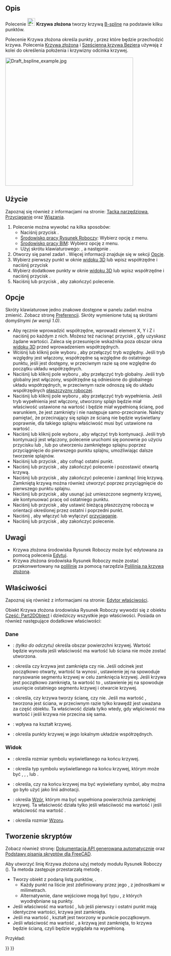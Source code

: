<languages/>

{{Docnav/pl
|[[Draft_Polygon/pl|Wielokąt foremny]]
|[[Draft_CubicBezCurve/pl|Sześcienna krzywa Béziera]]
|[[Draft_Workbench/pl|środowisko pracy Rysunek Roboczy]]
|IconL=Draft_Polygon.svg
|IconR=Draft_CubicBezCurve.svg
|IconC=Workbench_Draft.svg
}}

{{GuiCommand/pl
|Name=Draft BSpline
|Name/pl=Draft: Krzywa złożona
|MenuLocation=Kreślenie → Krzywa złożona<br>Kreślenie 2D → Krzywa złożona
|Workbenches=[[Draft_Workbench/pl|Rysunek Roboczy]], [[BIM_Workbench/pl|BIM]]
|Shortcut={{KEY|B}} {{KEY|S}}
|SeeAlso=[[Draft_Wire/pl|Polilinia]], [[Draft_CubicBezCurve/pl|Sześcienna krzywa Béziera]], [[Draft_BezCurve/pl|Krzywa Béziera]]
|Version=0.7
}}

<span id="Description"></span>
==Opis== 

Polecenie [[Image:Draft_BSpline.svg|24px]] '''Krzywa złożona''' tworzy krzywą [http://en.wikipedia.org/wiki/B-spline B-spline] na podstawie kilku punktów.

Polecenie Krzywa złożona określa punkty {{Emphasis|exact points}}, przez które będzie przechodzić krzywa. Polecenia [[Draft_BezCurve/pl|Krzywa złożona]] i [[Draft_CubicBezCurve/pl|Sześcienna krzywa Beziera]] używają z kolei {{Emphasis|punktów kontrolnych}} do określenia położenia i krzywizny odcinka krzywej. 

[[Image:Draft_bspline_example.jpg|400px]]
{{Caption|Odcinek krzywej zdefiniowany przez wiele punktów.}}

<span id="Usage"></span>
==Użycie==

Zapoznaj się również z informacjami na stronie: [[Draft_Tray/pl|Tacka narzędziowa]], [[Draft_Snap/pl|Przyciąganie]] oraz [[Draft_Constrain/pl|Wiązania]].

# Polecenie można wywołać na kilka sposobów:
#* Naciśnij przycisk {{Button|[[Image:Draft_BSpline.svg|16px]] '''Krzywa złożona'''}}.
#* [[Draft_Workbench/pl|Środowisko pracy Rysunek Roboczy]]: Wybierz opcję {{MenuCommand|Kreślenie → [[Image:Draft_BSpline.svg|16px]] Krzywa złożona}} z menu.
#* [[BIM_Workbench/pl|Środowisko pracy BIM]]: Wybierz opcję {{MenuCommand|Kreślenie 2D → [[Image:Draft_BSpline.svg|16px]] Krzywa złożona}} z menu.
#* Użyj skrótu klawiaturowego: {{KEY|B}}, a następnie {{KEY|S}}.
# Otworzy się panel zadań {{MenuCommand|Krzywa złożona}}. Więcej informacji znajduje się w sekcji [[#Opcje|Opcje]].
# Wybierz pierwszy punkt w oknie [[3D_view/pl|widoku 3D]] lub wpisz współrzędne i naciśnij przycisk {{Button|[[Image:Draft_AddPoint.svg|16px]] Wprowadź punkt}}
# Wybierz dodatkowe punkty w oknie [[3D_view/pl|widoku 3D]] lub wpisz współrzędne i naciśnij przycisk {{Button|[[Image:Draft_AddPoint.svg|16px]] Wprowadź punkt}}.
# Naciśnij {{KEY|Esc}} lub przycisk {{Button|Zamknij}}, aby zakończyć polecenie.

<span id="Options"></span>
==Opcje==

Skróty klawiaturowe jedno znakowe dostępne w panelu zadań można zmienić. Zobacz stronę [[Draft_Preferences/pl|Preferencji]]. Skróty wymienione tutaj są skrótami domyślnymi ''(w wersji 1.0)''.

* Aby ręcznie wprowadzić współrzędne, wprowadź element X, Y i Z i naciśnij {{KEY|Enter}} po każdym z nich. Możesz też nacisnąć przycisk {{Button|[[Image:Draft_AddPoint.svg|16px]] Wprowadź punkt}}, gdy uzyskasz żądane wartości. Zaleca się przesunięcie wskaźnika poza obszar okna [[3D_view/pl|widoku 3D]] przed wprowadzeniem współrzędnych.
* Wciśnij {{KEY|R}} lub kliknij pole wyboru {{MenuCommand|Relatywnie}}, aby przełączyć tryb względny. Jeśli tryb względny jest włączony, współrzędne są względne do ostatniego punktu, jeśli jest dostępny, w przeciwnym razie są one względne do początku układu współrzędnych.
* Naciśnij {{KEY|G}} lub kliknij pole wyboru {{MenuCommand|Globalne}}, aby przełączyć tryb globalny. Jeśli tryb globalny jest włączony, współrzędne są odniesione do globalnego układu współrzędnych, w przeciwnym razie odnoszą się do układu współrzędnych [[Draft_SelectPlane/pl|płaszczyzny roboczej]].
* Naciśnij {{KEY|F}} lub kliknij pole wyboru {{MenuCommand|Wypełnij}}, aby przełączyć tryb wypełnienia. Jeśli tryb wypełnienia jest włączony, utworzony splajn będzie miał właściwość {{PropertyData|Utwórz ścianę}} ustawione na wartość {{TRUE/pl}} i będzie miał wypełnioną ścianę, pod warunkiem, że jest zamknięty i nie następuje samo-przecinanie. Należy pamiętać, że przecinający się splajn ze ścianą nie będzie wyświetlany poprawnie, dla takiego splajnu właściwość {{PropertyData|Make Face}} musi być ustawione na wartość {{FALSE/pl}}.
* Naciśnij {{KEY|N}} lub kliknij pole wyboru {{MenuCommand|Kontynuuj}}, aby włączyć tryb kontynuacji. Jeśli tryb kontynuacji jest włączony, polecenie uruchomi się ponownie po użyciu przycisku {{Button|[[Image:Draft_FinishLine.svg|16px]] Zakończ}} lub {{Button|[[Image:Draft_CloseLine.svg|16px]] Zamknij}}, lub po utworzeniu zamkniętego splajnu poprzez przyciągnięcie do pierwszego punktu splajnu, umożliwiając dalsze tworzenie splajnów.
* Naciśnij {{KEY|/}} lub przycisk {{Button|[[Image:Draft_UndoLine.svg|16px]] Cofnij}}, aby cofnąć ostatni punkt.
* Naciśnij {{KEY|A}} lub przycisk {{Button|[[Image:Draft_FinishLine.svg|16px]] Zakończ}}, aby zakończyć polecenie i pozostawić otwartą krzywą.
* Naciśnij {{KEY|O}} lub przycisk {{Button|[[Image:Draft_CloseLine.svg|16px]] Zamknij}}, aby zakończyć polecenie i zamknąć linię krzywą. Zamkniętą krzywą można również utworzyć poprzez przyciągnięcie do pierwszego punktu splajnu.
* Naciśnij {{KEY|W}} lub przycisk {{Button|[[Image:Draft Wipe.svg|16px]] Wyczyść}}, aby usunąć już umieszczone segmenty krzywej, ale kontynuować pracę od ostatniego punktu.
* Naciśnij {{KEY|U}} lub przycisk {{Button|[[Image:Draft SelectPlane.svg|16px]] [[Draft_SelectPlane/pl|ustaw płaszczyzne roboczą]]}}, aby ustawić bieżącą płaszczyznę roboczą w orientacji określonej przez ostatni i poprzedni punkt.
* Naciśnij {{KEY|S}}, aby włączyć lub wyłączyć [[Draft_Snap|przyciąganie]].
* Naciśnij {{KEY|Esc}} lub przycisk {{Button|Zamknij}}, aby zakończyć polecenie.

<span id="Notes"></span>
==Uwagi==

* Krzywa złożona środowiska Rysunek Roboczy może być edytowana za pomocą polecenia [[Draft_Edit|Edytuj]].
* Krzywa złożona środowiska Rysunek Roboczy może zostać przekonwertowany na [[Draft_Wire/pl|polilinię]] za pomocą narzędzia [[Draft_WireToBSpline/pl|Polilinia na krzywą złożoną]].

<span id="Properties"></span>
==Właściwości==

Zapoznaj się również z informacjami na stronie: [[Property_editor/pl|Edytor właściwości]].

Obiekt Krzywa złożona środowiska Rysunek Roboczy wywodzi się z obiektu [[Part_Part2DObject/pl|Część: Part2DObject]] i dziedziczy wszystkie jego właściwości. Posiada on również następujące dodatkowe właściwości:

<span id="Data"></span>
===Dane===

{{TitleProperty|Rysunek Roboczy}}

* {{PropertyData|Obszar|Area}}: ''(tylko do odczytu)'' określa obszar powierzchni krzywej. Wartość będzie wynosiła {{value|0.0}} jeśli właściwość {{PropertyData|Utwórz ścianę}} ma wartość {{FALSE/pl}} lub ściana nie może zostać utworzona.
* {{PropertyData|Zamknięty|Bool}}: określa czy krzywa jest zamknięta czy nie. Jeśli odcinek jest początkowo otwarty, wartość ta wynosi {{FALSE/pl}}, ustawienie jej na {{TRUE/pl}} spowoduje narysowanie segmentu krzywej w celu zamknięcia krzywej. Jeśli krzywa jest początkowo zamknięta, ta wartość to {{TRUE/pl}}, ustawienie jej na {{FALSE/pl}} spowoduje usunięcie ostatniego segmentu krzywej i otwarcie krzywej.
* {{PropertyData|Utwórz ścianę|Bool}}: określa, czy krzywa tworzy ścianę, czy nie. Jeśli ma wartość {{TRUE/pl}}, tworzona jest ściana, w przeciwnym razie tylko krawędź jest uważana za część obiektu. Ta właściwość działa tylko wtedy, gdy włąściwość {{PropertyData|Zamknięty}} ma wartość {{TRUE/pl}} i jeśli krzywa nie przecina się sama.
* {{PropertyData|Parametryzacja|Float}}: wpływa na kształt krzywej.
* {{PropertyData|Punkty|VectorList}}: określa punkty krzywej w jego lokalnym układzie współrzędnych.

<span id="View"></span>
===Widok===

{{TitleProperty|Rysunek Roboczy}}

* {{PropertyView|Rozmiar strzałki|Length}}: określa rozmiar symbolu wyświetlanego na końcu krzywej.
* {{PropertyView|Typ strzałki|Enumeration}}: określa typ symbolu wyświetlanego na końcu krzywej, którym może być {{value|Punkt}}, {{value|Okrąg}}, {{value|Strzałka}}, {{value|Grot}} lub {{value|Grot-2}}.
* {{PropertyView|Zakończenie strzałki|Bool}}: określa, czy na końcu krzywej ma być wyświetlany symbol, aby można go było użyć jako linii adnotacji.
* {{PropertyView|Wzór|Enumeration}}: określa [[Draft_Pattern/pl|Wzór]], którym ma być wypełniona powierzchnia zamkniętej krzywej. Ta właściwość działa tylko jeśli właściiwość {{PropertyData|Utwórz ścianę}} ma wartość {{TRUE/pl}} i jeśli właściwość {{PropertyView|Tryb wyświetlania}} ma wartość {{value|Cieniowany z krawędziami}}.
* {{PropertyView|Rozmiar wzoru|Float}}: określa rozmiar [[Draft_Pattern/pl|Wzoru]].

<span id="Scripting"></span>
==Tworzenie skryptów==

Zobacz również stronę: [https://freecad.github.io/SourceDoc/ Dokumentacja API generowana automatycznie] oraz [[FreeCAD_Scripting_Basics/pl|Podstawy pisania skryptów dla FreeCAD]].

Aby utworzyć linię Krzywa złożona użyj metody {{incode|make_line}} modułu Rysunek Roboczy ({{Version/pl|0.19}}). Ta metoda zastępuje przestarzałą metodę {{incode|makeLine}}.

{{Code|code=
bspline = make_bspline(pointslist, closed=False, placement=None, face=None, support=None)
bspline = make_bspline(Part.Wire, closed=False, placement=None, face=None, support=None)
}}

* Tworzy obiekt {{incode|Krzywej złóżonej}} z podaną listą punktów, {{incode|pointslist}}.
** Każdy punkt na liście jest zdefiniowany przez jego {{incode|FreeCAD.Vector}}, z jednostkami w milimetrach.
** Alternatywnie, dane wejściowe mogą być typu {{incode|Part.Wire}}, z których wyodrębniane są punkty.
* Jeśli właściwość {{incode|Zamknięty}} ma wartość {{True/pl}}, lub jeśli pierwszy i ostatni punkt mają identyczne wartości, krzywa jest zamknięta.
* Jeśli {{incode|umiejscowienie}} ma wartość {{incode|Brak}}, kształt jest tworzony w punkcie początkowym.
* Jeśli właściwość {{incode|ściana}} ma wartość {{True/pl}}, a krzywą jest zamknięta, to krzywa będzie ścianą, czyli będzie wyglądała na wypełnioną.

Przykład:

{{Code|code=
import FreeCAD as App
import Draft

doc = App.newDocument()

p1 = App.Vector(0, 0, 0)
p2 = App.Vector(1000, 1000, 0)
p3 = App.Vector(2000, 0, 0)

spline1 = Draft.make_bspline([p1, p2, p3], closed=False)
spline2 = Draft.make_bspline([p1, 2*p3, 1.3*p2], closed=False)
spline3 = Draft.make_bspline([1.3*p3, p1, -1.7*p2], closed=False)

doc.recompute()
}}


{{Docnav/pl
|[[Draft_Polygon/pl|Wielokąt foremny]]
|[[Draft_CubicBezCurve/pl|Sześcienna krzywa Béziera]]
|[[Draft_Workbench/pl|środowisko pracy Rysunek Roboczy]]
|IconL=Draft_Polygon.svg
|IconR=Draft_CubicBezCurve.svg
|IconC=Workbench_Draft.svg
}}

{{Draft Tools navi{{#translation:}}}}
{{Userdocnavi{{#translation:}}}}